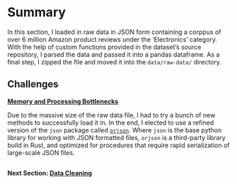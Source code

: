 # Summary

In this section, I loaded in raw data in JSON form containing a corppus of over 6 million Amazon product reviews under the 'Electronics' category. With the help of custom functions provided in the dataset's source repository, I parsed the data and passed it into a pandas dataframe. As a final step, I zipped the file and moved it into the `data/raw-data/` directory.

## Challenges

[**Memory and Processing Bottlenecks**]{style="text-decoration: underline;"}

Due to the massive size of the raw data file, I had to try a bunch of new methods to successfully load it in. In the end, I elected to use a refined version of the `json` package called [`orjson`](https://github.com/ijl/orjson). Where `json` is the base python library for working with JSON formatted files, `orjson` is a third-party library build in Rust, and optimized for procedures that require rapid serialization of large-scale JSON files.

##

**Next Section: [Data Cleaning](../data-cleaning/main.ipynb)**